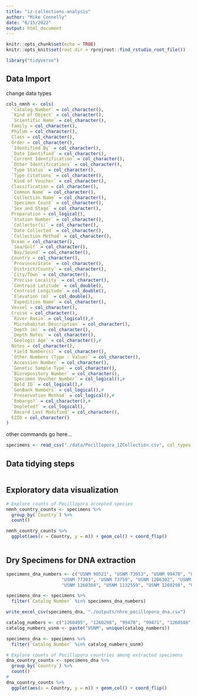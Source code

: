 ```yaml
---
title: "iz-collections-analysis"
author: "Mike Connelly"
date: "6/15/2022"
output: html_document
---
```


```r
knitr::opts_chunk$set(echo = TRUE)
knitr::opts_knit$set(root.dir = rprojroot::find_rstudio_root_file())
```

```r
library("tidyverse")
```
## Data Import
change data types
```r
cols_nmnh <- cols(
  `Catalog Number` = col_character(),
  `Kind of Object` = col_character(),
  `Scientific Name` = col_character(),
  Family = col_character(),
  Phylum = col_character(),
  Class = col_character(),
  Order = col_character(),
  `Identified By` = col_character(),
  `Date Identified` = col_character(),
  `Current Identification` = col_character(),
  `Other Identifications` = col_character(),
  `Type Status` = col_character(),
  `Type Citations` = col_character(),
  `Kind of Voucher` = col_character(),
  Classification = col_character(),
  `Common Name` = col_character(),
  `Collection Name` = col_character(),
  `Specimen Count` = col_character(),
  `Sex and Stage` = col_character(),
  Preparation = col_logical(),
  `Station Number` = col_character(),
  `Collector(s)` = col_character(),
  `Date Collected` = col_character(),
  `Collection Method` = col_character(),
  Ocean = col_character(),
  `Sea/Gulf` = col_character(),
  `Bay/Sound` = col_character(),
  Country = col_character(),
  `Province/State` = col_character(),
  `District/County` = col_character(),
  `City/Town` = col_character(),
  `Precise Locality` = col_character(),
  `Centroid Latitude` = col_double(),
  `Centroid Longitude` = col_double(),
  `Elevation (m)` = col_double(),
  `Expedition Name` = col_character(),
  Vessel = col_character(),
  Cruise = col_character(),
  `River Basin` = col_logical(),#
  `Microhabitat Description` = col_character(),
  `Depth (m)` = col_character(),
  `Depth Notes` = col_character(),
  `Geologic Age` = col_character(),#
  Notes = col_character(),
  `Field Number(s)` = col_character(),
  `Other Numbers (Type : Value)` = col_character(),
  `Accession Number` = col_character(),
  `Genetic Sample Type` = col_character(),
  `Biorepository Number` = col_character(),
  `Specimen Voucher Number` = col_logical(),#
  `Bold ID` = col_logical(),#
  `GenBank Numbers` = col_logical(),#
  `Preservation Method` = col_logical(),#
  `Embargo?` = col_character(),#
  `Depleted?` = col_logical(),
  `Record Last Modified` = col_character(),
  EZID = col_character()
)
```
other commands go here...
```r
specimens <- read_csv("./data/Pocillopora_IZCollection.csv", col_types = cols_nmnh)
```

## Data tidying steps
```r

```

## Exploratory data visualization
```r
# Explore counts of Pocillopora accepted species 
nmnh_country_counts <- specimens %>% 
  group_by(`Country`) %>% 
  count() 

nmnh_country_counts %>% 
  ggplot(aes(x = Country, y = n)) + geom_col() + coord_flip()
  
```

## Dry Specimens for DNA extraction
```r
specimens_dna_numbers <- c("USNM 90521", "USNM 73953", "USNM 99470", "USNM 1260495",
                     "USNM 77303", "USNM 73759", "USNM 1206302", "USNM 1260508",
                     "USNM 1260304", "USNM 1132559", "USNM 1260298", "USNM 99471", "USNM 99472")

specimens_dna <- specimens %>% 
  filter(`Catalog Number` %in% specimens_dna_numbers)

write_excel_csv(specimens_dna, "./outputs/nhre_pocillopora_dna.csv")
```
```r
catalog_numbers <- c("1260495", "1260298", "99470", "99471", "1260508", "1132559", "73759", "73593", "77303", "1260304", "1202361", "1260713", "1260303", "1260297", "1199340", "1132560", "1260296", "99474", "78772", "47848", "81555", "81554", "1128567", "1208931", "1260710", "91584", "91576", "91584", "91585", "90516", "1200218", "1131906", "44398", "81619", "99476", "80306", "91586", "1202377", "44371", "1207586", "80293", "1204936", "80293", "1204936", "376791", "19246", "78680", "1260305", "1442510", "1260809", "1442510", "1260809", "1260852", "1260847", "1260297", "91579", "1207899", "90521", "91084", "1204583")
catalog_numbers_usnm <- paste("USNM", unique(catalog_numbers)) 
```
```r
specimens_dna <- specimens %>% 
  filter(`Catalog Number` %in% catalog_numbers_usnm)
```
```r
# Explore counts of Pocillopora countries among extracted specimens
dna_country_counts <- specimens_dna %>% 
  group_by(`Country`) %>% 
  count() 
#
dna_country_counts %>% 
  ggplot(aes(x = Country, y = n)) + geom_col() + coord_flip()
  
```
